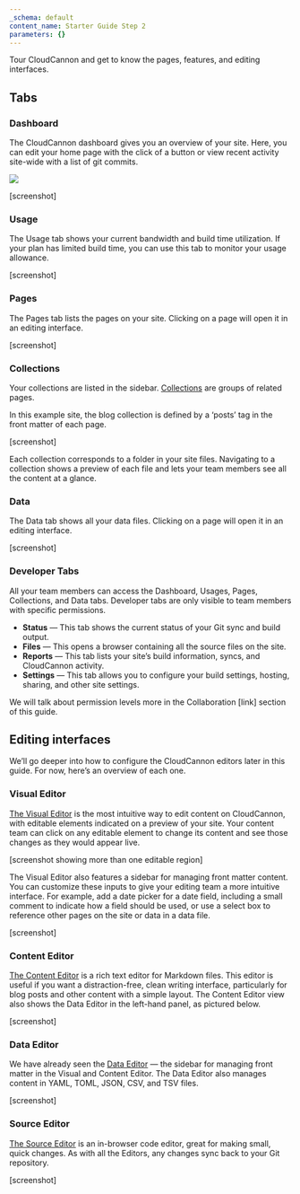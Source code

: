 ```yaml
---
_schema: default
content_name: Starter Guide Step 2
parameters: {}
---
```

Tour CloudCannon and get to know the pages, features, and editing interfaces.

## Tabs

### Dashboard

The CloudCannon dashboard gives you an overview of your site. Here, you can edit your home page with the click of a button or view recent activity site-wide with a list of git commits.

![](https://cc-dam.imgix.net/documentation/CloudCannon-Setup-Guide-Dashboard-View.png)

\[screenshot\]

### Usage

The Usage tab shows your current bandwidth and build time utilization. If your plan has limited build time, you can use this tab to monitor your usage allowance.

\[screenshot\]

### Pages

The Pages tab lists the pages on your site. Clicking on a page will open it in an editing interface.

\[screenshot\]

### Collections

Your collections are listed in the sidebar. [Collections](https://cloudcannon.com/documentation/articles/defining-your-collections/) are groups of related pages.

In this example site, the blog collection is defined by a ‘posts’ tag in the front matter of each page.

\[screenshot\]

Each collection corresponds to a folder in your site files. Navigating to a collection shows a preview of each file and lets your team members see all the content at a glance.

### Data

The Data tab shows all your data files. Clicking on a page will open it in an editing interface.

\[screenshot\]

### Developer Tabs

All your team members can access the Dashboard, Usages, Pages, Collections, and Data tabs. Developer tabs are only visible to team members with specific permissions.

* **Status** — This tab shows the current status of your Git sync and build output.
* **Files** — This opens a browser containing all the source files on the site.
* **Reports** — This tab lists your site’s build information, syncs, and CloudCannon activity.
* **Settings** — This tab allows you to configure your build settings, hosting, sharing, and other site settings.

We will talk about permission levels more in the Collaboration \[link\] section of this guide.

## Editing interfaces

We’ll go deeper into how to configure the CloudCannon editors later in this guide. For now, here’s an overview of each one.

### Visual Editor

[The Visual Editor](https://cloudcannon.com/documentation/articles/introducing-the-visual-editor/) is the most intuitive way to edit content on CloudCannon, with editable elements indicated on a preview of your site. Your content team can click on any editable element to change its content and see those changes as they would appear live.

\[screenshot showing more than one editable region\]

The Visual Editor also features a sidebar for managing front matter content. You can customize these inputs to give your editing team a more intuitive interface. For example, add a date picker for a date field, including a small comment to indicate how a field should be used, or use a select box to reference other pages on the site or data in a data file.

\[screenshot\]

### Content Editor

[The Content Editor](https://cloudcannon.com/documentation/articles/introducing-the-content-editor/) is a rich text editor for Markdown files. This editor is useful if you want a distraction-free, clean writing interface, particularly for blog posts and other content with a simple layout. The Content Editor view also shows the Data Editor in the left-hand panel, as pictured below.

\[screenshot\]

### Data Editor

We have already seen the [Data Editor](https://cloudcannon.com/documentation/articles/introducing-the-data-editor/) — the sidebar for managing front matter in the Visual and Content Editor. The Data Editor also manages content in YAML, TOML, JSON, CSV, and TSV files.

\[screenshot\]

### Source Editor

[The Source Editor](https://cloudcannon.com/documentation/articles/introducing-the-source-editor/) is an in-browser code editor, great for making small, quick changes. As with all the Editors, any changes sync back to your Git repository.

\[screenshot\]